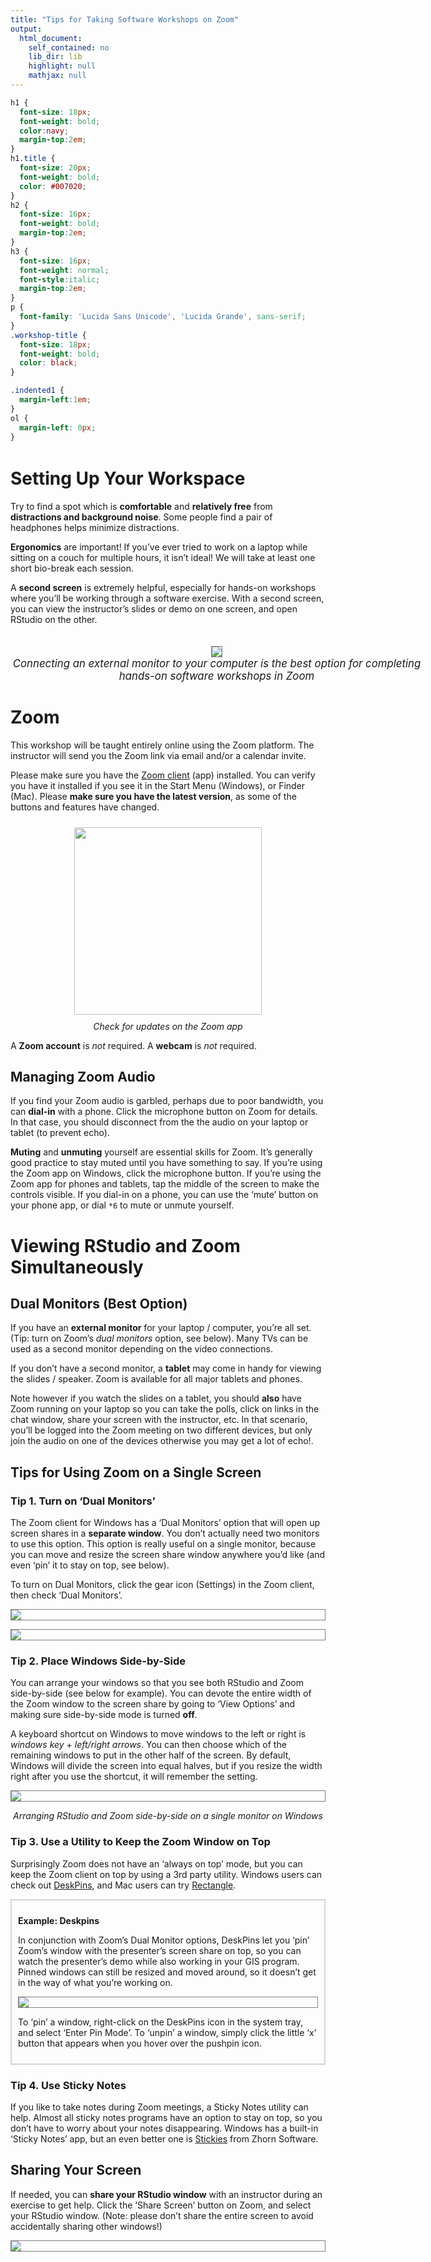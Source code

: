 ```yaml
---
title: "Tips for Taking Software Workshops on Zoom"
output: 
  html_document: 
    self_contained: no
    lib_dir: lib
    highlight: null
    mathjax: null
---
```


```css
h1 {
  font-size: 18px;
  font-weight: bold;
  color:navy;
  margin-top:2em;
}
h1.title {
  font-size: 20px;
  font-weight: bold;
  color: #007020;
}
h2 {
  font-size: 16px;
  font-weight: bold;
  margin-top:2em;
}
h3 {
  font-size: 16px;
  font-weight: normal;
  font-style:italic;
  margin-top:2em;
}
p {
  font-family: 'Lucida Sans Unicode', 'Lucida Grande', sans-serif;
}
.workshop-title {
  font-size: 18px;
  font-weight: bold;
  color: black;
}

.indented1 {
  margin-left:1em;
}
ol {
  margin-left: 0px;
}
```

<div style="margin-bottom:3em;"></div>

# Setting Up Your Workspace 

Try to find a spot which is **comfortable** and **relatively free** from **distractions and background noise**. Some people find a pair of headphones helps minimize distractions. 

**Ergonomics** are important! If you've ever tried to work on a laptop while sitting on a couch for multiple hours, it isn't ideal! We will take at least one short bio-break each session. 

A **second screen** is extremely helpful, especially for hands-on workshops where you'll be working through a software exercise. With a second screen, you can view the instructor's slides or demo on one screen, and open RStudio on the other. 

<div style="width:660px; margin:2em auto; font-style:italic; font-size:120%; text-align:center;"><img src="images/external-monitor_650x350.jpg" style="border:1px solid grey;"/><br/>
Connecting an external monitor to your computer is the best option for completing hands-on software workshops in Zoom</div>

# Zoom

This workshop will be taught entirely online using the Zoom platform. The instructor will send you the Zoom link via email and/or a calendar invite. 

Please make sure you have the [Zoom client](https://zoom.us/download){target="_blank" rel="noopener"} (app) installed. You can verify you have it installed if you see it in the Start Menu (Windows), or Finder (Mac). Please **make sure you have the latest version**, as some of the buttons and features have changed.

<p style="text-align:center; font-style:italic;"><img src="images/zoom_update360x632x256.png" style="padding:10px; width:300px;"/><br/>Check for updates on the Zoom app</p>

A **Zoom account** is *not* required. A **webcam** is *not* required. 

## Managing Zoom Audio

If you find your Zoom audio is garbled, perhaps due to poor bandwidth, you can **dial-in** with a phone. Click the microphone button on Zoom for details. In that case, you should disconnect from the the audio on your laptop or tablet (to prevent echo).

**Muting** and **unmuting** yourself are essential skills for Zoom. It's generally good practice to stay muted until you have something to say. If you're using the Zoom app on Windows, click the microphone button. If you're using the Zoom app for phones and tablets, tap the middle of the screen to make the controls visible. If you dial-in on a phone, you can use the 'mute' button on your phone app, or dial `*6` to mute or unmute yourself.

# Viewing RStudio and Zoom Simultaneously

## Dual Monitors (Best Option)

If you have an **external monitor** for your laptop / computer, you're all set. (Tip: turn on Zoom's *dual monitors* option, see below). Many TVs can be used as a second monitor depending on the video connections.

If you don't have a second monitor, a **tablet** may come in handy for viewing the slides / speaker. Zoom is available for all major tablets and phones.

Note however if you watch the slides on a tablet, you should **also** have Zoom running on your laptop so you can take the polls, click on links in the chat window, share your screen with the instructor, etc. In that scenario, you'll be logged into the Zoom meeting on two different devices, but only join the audio on one of the devices otherwise you may get a lot of echo!.

## Tips for Using Zoom on a Single Screen

### Tip 1. Turn on 'Dual Monitors'

The Zoom client for Windows has a 'Dual Monitors' option that will open up screen shares in a **separate window**. You don't actually need two monitors to use this option. This option is really useful on a single monitor, because you can move and resize the screen share window anywhere you'd like (and even 'pin' it to stay on top, see below).

To turn on Dual Monitors, click the gear icon (Settings) in the Zoom client, then check 'Dual Monitors'.

![](images/zoom-client-setting-btn_300x522x256.png){style="display:block; margin:1em auto; border:1px solid grey;"}

![](images/zoom-client_dual-monitors_800x500x256.png){style="display:block; margin:1em auto; border:1px solid grey;"}

### Tip 2. Place Windows Side-by-Side

You can arrange your windows so that you see both RStudio and Zoom side-by-side (see below for example). You can devote the entire width of the Zoom window to the screen share by going to 'View Options' and making sure side-by-side mode is turned **off**.

A keyboard shortcut on Windows to move windows to the left or right is *windows key* + *left/right arrows*. You can then choose which of the remaining windows to put in the other half of the screen. By default, Windows will divide the screen into equal halves, but if you resize the width right after you use the shortcut, it will remember the setting. 

<a href="./images/rstudio-zoom_side-by-side_1920x1024x256.png" target="_blank"><img src="./images/rstudio-zoom_side-by-side_600x320x256.png" style="display:block; margin:1em auto; border:1px solid grey;"></a>

<p style="text-align:center; font-style:italic;">Arranging RStudio and Zoom side-by-side on a single monitor on Windows</p>

### Tip 3. Use a Utility to Keep the Zoom Window on Top

Surprisingly Zoom does not have an 'always on top' mode, but you can keep the Zoom client on top by using a 3rd party utility. Windows users can check out [DeskPins](https://efotinis.neocities.org/deskpins/index.html){target="_blank" rel="noopener"}, and Mac users can try [Rectangle](https://rectangleapp.com/){target="_blank" rel="noopener"}. 

<div class="indented2" style="border:2px solid lightgray; padding:10px;">

**Example: Deskpins**

In conjunction with Zoom's Dual Monitor options, DeskPins let you 'pin' Zoom's window with the presenter's screen share on top, so you can watch the presenter's demo while also working in your GIS program. Pinned windows can still be resized and moved around, so it doesn't get in the way of what you're working on. 

![](images/deskpins_pinned-window_800x430.jpg){style="display:block; margin:1em auto; border:1px solid grey;"}

To 'pin' a window, right-click on the DeskPins icon in the system tray, and select 'Enter Pin Mode'. To 'unpin' a window, simply click the little 'x' button that appears when you hover over the pushpin icon.

</div>

### Tip 4. Use Sticky Notes

If you like to take notes during Zoom meetings, a Sticky Notes utility can help. Almost all sticky notes programs have an option to stay on top, so you don't have to worry about your notes disappearing. Windows has a built-in 'Sticky Notes' app, but an even better one is [Stickies](https://www.zhornsoftware.co.uk/){target="_blank" rel="noopener"} from Zhorn Software.

## Sharing Your Screen

If needed, you can **share your RStudio window** with an instructor during an exercise to get help. Click the 'Share Screen' button on Zoom, and select your RStudio window. (Note: please don't share the entire screen to avoid accidentally sharing other windows!)

![](images/zoom_share_screen_900x558.png){style="display:block; margin:1em auto; border:1px solid gray;"}
\

